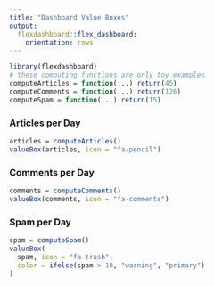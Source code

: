 ```yaml
---
title: "Dashboard Value Boxes"
output: 
  flexdashboard::flex_dashboard:
    orientation: rows
---
```


```r
library(flexdashboard)
# these computing functions are only toy examples
computeArticles = function(...) return(45)
computeComments = function(...) return(126)
computeSpam = function(...) return(15)

```

### Articles per Day

```r
articles = computeArticles()
valueBox(articles, icon = "fa-pencil")
```

### Comments per Day

```r
comments = computeComments()
valueBox(comments, icon = "fa-comments")
```

### Spam per Day

```r
spam = computeSpam()
valueBox(
  spam, icon = "fa-trash",
  color = ifelse(spam > 10, "warning", "primary")
)
```
